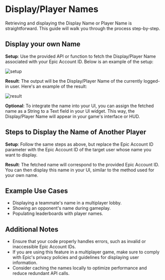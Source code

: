 
# Display/Player Names

Retrieving and displaying the Display Name or Player Name is straightforward. This guide will walk you through the process step-by-step.

## Display your own Name

**Setup**: Use the provided API or function to fetch the Display/Player Name associated with your Epic Account ID.
Below is an example of the setup:

![setup](../../../images/playerNameSetup.png)

**Result**: The output will be the Display/Player Name of the currently logged-in user.
Here's an example of the result:

![result](../../../images/playerNameResult.png)

**Optional**: To integrate the name into your UI, you can assign the fetched name as a String to a Text field in your UI widget. This way, the Display/Player Name will appear in your game's interface or HUD.

## Steps to Display the Name of Another Player

**Setup**: Follow the same steps as above, but replace the Epic Account ID parameter with the Epic Account ID of the target user whose name you want to display.

**Result**: The fetched name will correspond to the provided Epic Account ID. You can then display this name in your UI, similar to the method used for your own name.

## Example Use Cases
- Displaying a teammate's name in a multiplayer lobby.
- Showing an opponent's name during gameplay.
- Populating leaderboards with player names.

## Additional Notes
- Ensure that your code properly handles errors, such as invalid or inaccessible Epic Account IDs.
- If you are using this feature in a multiplayer game, make sure to comply with Epic's privacy policies and guidelines for displaying user information.
- Consider caching the names locally to optimize performance and reduce redundant API calls.